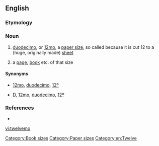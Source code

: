 ==English==

===Etymology===
{{suffix|twelve|mo}}

===Noun===
{{en-noun}}

# {{context|paper}} [[duodecimo]], or [[12mo]], a [[paper size]], so called because it is cut 12 to a (huge, originally made) [[sheet]]
# {{printing}} a [[page]], [[book]] etc. of that size

====Synonyms====
* {{sense|page size}} [[12mo]], [[duodecimo]], [[12º]]
* {{sense|book size}} [[D]], [[12mo]], [[duodecimo]], [[12º]]

===References===
* {{R:Websters}}

{{Book-B}}

[[Category:Book sizes]]
[[Category:Paper sizes]]
[[Category:en:Twelve]]

[[vi:twelvemo]]